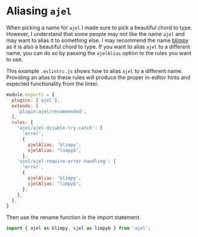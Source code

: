 # Aliasing `ajel`

When picking a name for `ajel` I made sure to pick a beautiful chord to type. However, I understand that some people may not like the name `ajel` and may want to alias it to something else.
I may recommend the name [blimpy](https://www.youtube.com/watch?v=2VOnKMJqIL0) as it is also a beautiful chord to type. If you want to alias `ajel` to a different name, you can do so by passing the `ajelAlias` option to the rules you want to use.

This example `.eslintrc.js` shows how to alias `ajel` to a different name. Providing an alias to these rules will produce the proper in-editor hints and expected functionality from the linter.

```javascript
module.exports = {
  plugins: ['ajel'],
  extends: [
    'plugin:ajel/recommended',
  ],
  rules: {
    'ajel/ajel-disable-try-catch': [
      'error',
      {
        ajelAlias: 'blimpy',
        sjelAlias: "limpyb",
      },
    'ajel/ajel-require-error-handling': [
      'error',
      {
        ajelAlias: 'blimpy',
        sjelAlias: "limpyb",
      },
    ],
  },
}
```

Then use the rename function in the import statement.

```javascript
import { ajel as blimpy, sjel as limpyb } from 'ajel';
```
